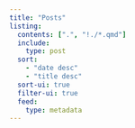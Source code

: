 ```yaml
---
title: "Posts"
listing:
  contents: [".", "!./*.qmd"]
  include:
    type: post
  sort:
    - "date desc"
    - "title desc"
  sort-ui: true
  filter-ui: true
  feed:
    type: metadata
---
```

